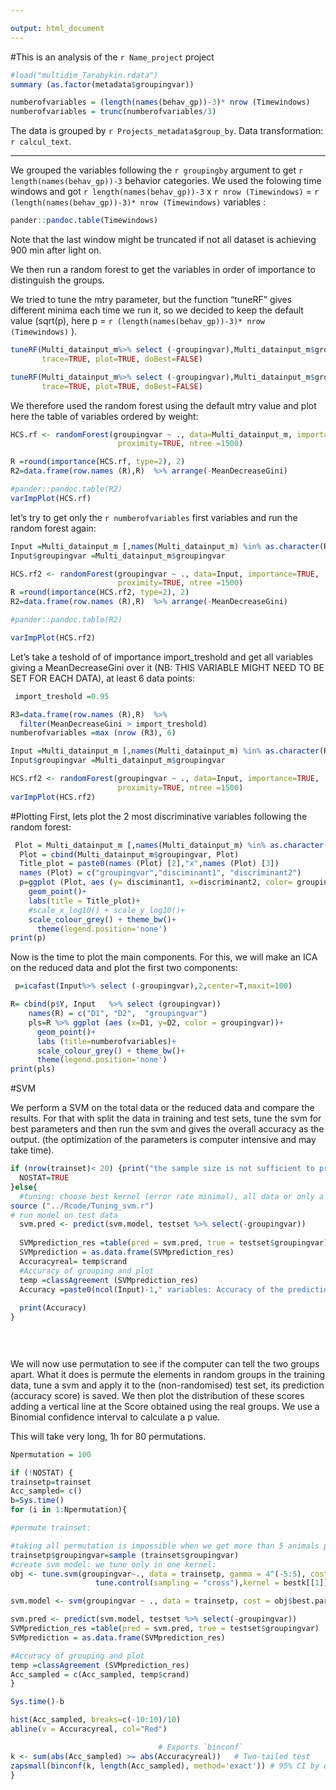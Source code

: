 ```yaml
---

output: html_document
---
```




#This is an analysis of the `r Name_project` project



```r
#load("multidim_Tarabykin.rdata")
summary (as.factor(metadata$groupingvar))

numberofvariables = (length(names(behav_gp))-3)* nrow (Timewindows)
numberofvariables = trunc(numberofvariables/3)


```
The data is grouped by `r Projects_metadata$group_by `.
Data transformation: `r calcul_text`.


---


We grouped the variables following the `r groupingby` argument to get `r length(names(behav_gp))-3` behavior categories. We used the folowing time windows and got `r length(names(behav_gp))-3` x `r nrow (Timewindows)` = `r (length(names(behav_gp))-3)* nrow (Timewindows)` variables :

```r
pander::pandoc.table(Timewindows)
```
Note that the last window might be truncated if not all dataset is achieving 900 min after light on.

We then run a random forest to get the variables in order of importance to distinguish the groups.

We tried to tune the mtry parameter, but the function "tuneRF" gives different minima each time we run it, so we decided to keep the default value (sqrt(p), here p = `r (length(names(behav_gp))-3)* nrow (Timewindows)` ).

```r
tuneRF(Multi_datainput_m%>% select (-groupingvar),Multi_datainput_m$groupingvar, ntreeTry=50, stepFactor=2, improve=0.05,
       trace=TRUE, plot=TRUE, doBest=FALSE)

tuneRF(Multi_datainput_m%>% select (-groupingvar),Multi_datainput_m$groupingvar, ntreeTry=50, stepFactor=2, improve=0.05,
       trace=TRUE, plot=TRUE, doBest=FALSE)
```



We therefore used the random forest using the default mtry value and plot here the table of variables ordered by weight:
```r
HCS.rf <- randomForest(groupingvar ~ ., data=Multi_datainput_m, importance=TRUE,
                        proximity=TRUE, ntree =1500)

R =round(importance(HCS.rf, type=2), 2)
R2=data.frame(row.names (R),R)  %>% arrange(-MeanDecreaseGini)

#pander::pandoc.table(R2)
varImpPlot(HCS.rf)
```


let's try to get only the `r numberofvariables` first variables and run the random forest again:

```r


Input =Multi_datainput_m [,names(Multi_datainput_m) %in% as.character(R2 [1:numberofvariables,1]) ]
Input$groupingvar =Multi_datainput_m$groupingvar

HCS.rf2 <- randomForest(groupingvar ~ ., data=Input, importance=TRUE,
                        proximity=TRUE, ntree =1500)
R =round(importance(HCS.rf2, type=2), 2)
R2=data.frame(row.names (R),R)  %>% arrange(-MeanDecreaseGini)

#pander::pandoc.table(R2)

varImpPlot(HCS.rf2)
```

Let's take a teshold of of importance import_treshold and get all variables giving a MeanDecreaseGini over it (NB: THIS VARIABLE MIGHT NEED TO BE SET FOR EACH DATA), at least 6 data points:

```r
 import_treshold =0.95

R3=data.frame(row.names (R),R)  %>% 
  filter(MeanDecreaseGini > import_treshold)
numberofvariables =max (nrow (R3), 6)

Input =Multi_datainput_m [,names(Multi_datainput_m) %in% as.character(R2 [1:numberofvariables,1]) ]
Input$groupingvar =Multi_datainput_m$groupingvar

HCS.rf2 <- randomForest(groupingvar ~ ., data=Input, importance=TRUE,
                        proximity=TRUE, ntree =1500)
varImpPlot(HCS.rf2)
```

#Plotting
First, lets plot the 2 most discriminative variables following the random forest:

```r


 Plot = Multi_datainput_m [,names(Multi_datainput_m) %in% as.character(R2 [1:2,1]) ]
  Plot = cbind(Multi_datainput_m$groupingvar, Plot)
  Title_plot = paste0(names (Plot) [2],"x",names (Plot) [3])
  names (Plot) = c("groupingvar","disciminant1", "discriminant2")
  p=ggplot (Plot, aes (y= disciminant1, x=discriminant2, color= groupingvar))+
    geom_point()+
    labs(title = Title_plot)+
    #scale_x_log10() + scale_y_log10()+
    scale_colour_grey() + theme_bw()+
      theme(legend.position='none')
print(p)  
```


Now is the time to plot the main components. For this, we will make an ICA on the reduced data and plot the first two components:

```r
 p=icafast(Input%>% select (-groupingvar),2,center=T,maxit=100)

R= cbind(p$Y, Input   %>% select (groupingvar))
    names(R) = c("D1", "D2",  "groupingvar")
    pls=R %>% ggplot (aes (x=D1, y=D2, color = groupingvar))+
      geom_point()+
      labs (title=numberofvariables)+ 
      scale_colour_grey() + theme_bw()+
      theme(legend.position='none')
print(pls)    
```





#SVM
 
We perform a SVM on the total data or the reduced data and compare the results. For that with split the data in training and test sets, tune the svm for best parameters and then run the svm and gives the overall accuracy as the output.
(the optimization of the parameters is computer intensive and may take time).


```r
if (nrow(trainset)< 20) {print("the sample size is not sufficient to produce a svm analysis, you need at least 15 animals per group")
  NOSTAT=TRUE
}else{
  #tuning: choose best kernel (error rate minimal), all data or only a subset (accuracy on trainset maximal, use all if identical), this takes time!
source ("../Rcode/Tuning_svm.r")
# run model on test data
  svm.pred <- predict(svm.model, testset %>% select(-groupingvar))
  
  SVMprediction_res =table(pred = svm.pred, true = testset$groupingvar)
  SVMprediction = as.data.frame(SVMprediction_res)
  Accuracyreal= temp$crand
  #Accuracy of grouping and plot
  temp =classAgreement (SVMprediction_res)
  Accuracy =paste0(ncol(Input)-1," variables: Accuracy of the prediction with ",bestk[[1]]," kernel (Corrected Rand index: 0 denotes chance level, maximum is 1):",Accuracyreal)
  
  print(Accuracy)
}

  
  
```

We will now use permutation to see if the computer can tell the two groups apart. What it does is permute the elements in random groups in the training data, tune a svm and apply it to the (non-randomised) test set, its prediction (accuracy score) is saved.
We then plot the distribution of these scores adding a vertical line at the Score obtained using the real groups. We use a Binomial confidence interval to calculate a p value. 

This will take very long, 1h for 80 permutations.

```r
Npermutation = 100

if (!NOSTAT) {
trainsetp=trainset
Acc_sampled= c()
b=Sys.time()
for (i in 1:Npermutation){

#permute trainset:

#taking all permutation is impossible when we get more than 5 animals per group.
trainsetp$groupingvar=sample (trainset$groupingvar)
#create svm model: we tune only in one kernel:
obj <- tune.svm(groupingvar~., data = trainsetp, gamma = 4^(-5:5), cost = 4^(-5:5),
                   tune.control(sampling = "cross"),kernel = bestk[[1]])

svm.model <- svm(groupingvar ~ ., data = trainsetp, cost = obj$best.parameters$cost, gamma = obj$best.parameters$gamma, kernel = bestk[[1]])

svm.pred <- predict(svm.model, testset %>% select(-groupingvar))
SVMprediction_res =table(pred = svm.pred, true = testset$groupingvar)
SVMprediction = as.data.frame(SVMprediction_res)

#Accuracy of grouping and plot
temp =classAgreement (SVMprediction_res)
Acc_sampled = c(Acc_sampled, temp$crand)
}

Sys.time()-b

hist(Acc_sampled, breaks=c(-10:10)/10)
abline(v = Accuracyreal, col="Red")

                                 # Exports `binconf`
k <- sum(abs(Acc_sampled) >= abs(Accuracyreal))   # Two-tailed test
zapsmall(binconf(k, length(Acc_sampled), method='exact')) # 95% CI by default
}
```











